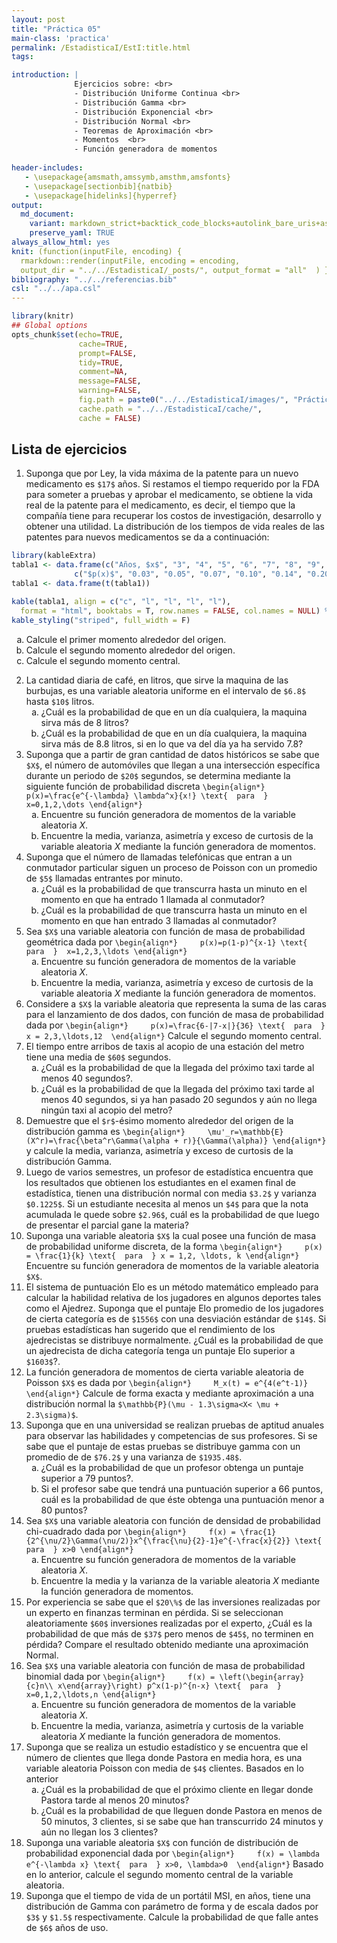 ```yaml
---
layout: post
title: "Práctica 05"
main-class: 'practica'
permalink: /EstadisticaI/EstI:title.html
tags:

introduction: | 
              Ejercicios sobre: <br>
              - Distribución Uniforme Continua <br>
              - Distribución Gamma <br>
              - Distribución Exponencial <br>
              - Distribución Normal <br>
              - Teoremas de Aproximación <br>
              - Momentos  <br>
              - Función generadora de momentos
              
header-includes:
   - \usepackage{amsmath,amssymb,amsthm,amsfonts}
   - \usepackage[sectionbib]{natbib}
   - \usepackage[hidelinks]{hyperref}
output:
  md_document:
    variant: markdown_strict+backtick_code_blocks+autolink_bare_uris+ascii_identifiers+tex_math_single_backslash
    preserve_yaml: TRUE
always_allow_html: yes   
knit: (function(inputFile, encoding) {
  rmarkdown::render(inputFile, encoding = encoding,
  output_dir = "../../EstadisticaI/_posts/", output_format = "all"  ) })
bibliography: "../../referencias.bib"
csl: "../../apa.csl"
---
```


```r
library(knitr)
## Global options
opts_chunk$set(echo=TRUE,
               cache=TRUE,
               prompt=FALSE,
               tidy=TRUE,
               comment=NA,
               message=FALSE,
               warning=FALSE,
               fig.path = paste0("../../EstadisticaI/images/", "Práctica05"),
               cache.path = "../../EstadisticaI/cache/",
               cache = FALSE)

```

## Lista de ejercicios
1. Suponga que por Ley, la vida máxima de la patente para un nuevo medicamento es `$17$` años. Si restamos el tiempo requerido por la FDA para someter a pruebas y aprobar el medicamento, se obtiene la vida real de la patente para el medicamento, es decir, el tiempo que la compañía tiene para recuperar los costos de investigación, desarrollo y obtener una utilidad. La distribución de los tiempos de vida reales de las patentes para nuevos medicamentos se da a continuación:
```r
library(kableExtra)
tabla1 <- data.frame(c("Años, $x$", "3", "4", "5", "6", "7", "8", "9", "10", "11", "12"),
              c("$p(x)$", "0.03", "0.05", "0.07", "0.10", "0.14", "0.20", "0.18", "0.12", "0.07", "0.04"))
tabla1 <- data.frame(t(tabla1))

kable(tabla1, align = c("c", "l", "l", "l", "l"),
  format = "html", booktabs = T, row.names = FALSE, col.names = NULL) %>%
kable_styling("striped", full_width = F)
```
<ol type ="a">
<li> Calcule el primer momento alrededor del origen. </li>
<li> Calcule el segundo momento alrededor del origen. </li>
<li> Calcule el segundo momento central. </li>
</ol>
2. La cantidad diaria de café, en litros, que sirve la maquina de las burbujas, es una variable aleatoria uniforme en el intervalo de `$6.8$` hasta `$10$` litros. 
<ol type ="a">
<li>¿Cuál es la probabilidad de que en un día cualquiera, la maquina sirva más de $8$ litros? 
</li>
<li>¿Cuál es la probabilidad de que en un día cualquiera, la maquina sirva más de $8.8$ litros, si en lo que va del día ya ha servido $7.8$? 
</li>
</ol>
3. 	Suponga que a partir de gran cantidad de datos históricos se sabe que `$X$`, el número de automóviles que llegan a una intersección específica durante un periodo de `$20$` segundos, se determina mediante la siguiente función de probabilidad discreta
`\begin{align*}
	p(x)=\frac{e^{-\lambda} \lambda^x}{x!} \text{  para  } x=0,1,2,\dots
\end{align*}`
<ol type ="a">
<li> Encuentre su función generadora de momentos de la variable aleatoria $X$. </li>
<li> Encuentre la media, varianza, asimetría y exceso de curtosis de la variable aleatoria $X$ mediante la función generadora de momentos. </li>
</ol>
4. Suponga que el número de llamadas telefónicas que entran a un conmutador  particular siguen un proceso de Poisson con un promedio de `$5$` llamadas entrantes por minuto. 
<ol type ="a">
<li>¿Cuál es la probabilidad de que transcurra hasta un minuto en el momento en que ha entrado $1$ llamada al conmutador? </li>
<li>¿Cuál es la probabilidad de que transcurra hasta un minuto en el momento en que han entrado $3$ llamadas al conmutador?</li>
</ol>
5. Sea `$X$` una variable aleatoria con función de masa de probabilidad geométrica dada por 
`\begin{align*}
	p(x)=p(1-p)^{x-1} \text{  para  }  x=1,2,3,\ldots
\end{align*}`
<ol type ="a">
<li> Encuentre su función generadora de momentos de la variable aleatoria $X$. </li>
<li> Encuentre la media, varianza, asimetría y exceso de curtosis de la variable aleatoria $X$ mediante la función generadora de momentos. </li>
</ol>
6. Considere a `$X$` la variable aleatoria que representa la suma de las caras para el lanzamiento de dos dados, con función de masa de probabilidad dada por
`\begin{align*}
	p(x)=\frac{6-|7-x|}{36} \text{  para  } x = 2,3,\ldots,12 
\end{align*}`
Calcule el segundo momento central.
7. El tiempo entre arribos de taxis al acopio de una estación del metro tiene una media de `$60$` segundos. 
<ol type ="a">
<li> ¿Cuál es la probabilidad de que la llegada del próximo taxi tarde al menos $40$ segundos?. 
</li>
<li> ¿Cuál es la probabilidad de que la llegada del próximo taxi tarde al menos $40$ segundos, si ya han pasado $20$ segundos y aún no llega ningún taxi al acopio del metro?
</li>
</ol>
8. Demuestre que el `$r$`-ésimo momento alrededor del origen de la distribución gamma es
`\begin{align*}
	\mu'_r=\mathbb{E}(X^r)=\frac{\beta^r\Gamma(\alpha + r)}{\Gamma(\alpha)}
\end{align*}`
y calcule la media, varianza, asimetría y exceso de curtosis de la distribución Gamma.
9. Luego de varios semestres, un profesor de estadística encuentra que los resultados que obtienen los estudiantes en el examen final de estadística, tienen una distribución normal con media `$3.2$` y varianza `$0.1225$`. Si un estudiante necesita al menos un `$4$` para que la nota acumulada le quede sobre `$2.96$`, cuál es la probabilidad de que luego de presentar el parcial gane la materia?
10. Suponga una variable aleatoria `$X$` la cual posee una función de masa de probabilidad uniforme discreta, de la forma
`\begin{align*}
	p(x) = \frac{1}{k} \text{  para  } x = 1,2, \ldots, k
\end{align*}`
Encuentre su función generadora de momentos de la variable aleatoria `$X$`.
11. El sistema de puntuación Elo es un método matemático empleado para calcular la habilidad relativa de los jugadores en algunos deportes tales como el Ajedrez. Suponga que el puntaje Elo promedio de los jugadores de cierta categoría es de `$1556$` con una desviación estándar de `$14$`. Si pruebas estadísticas han sugerido que el rendimiento de los ajedrecistas se distribuye normalmente. ¿Cuál es la probabilidad de que un ajedrecista de dicha categoría tenga un puntaje Elo superior a `$1603$`?.
12. La función generadora de momentos de cierta variable aleatoria de Poisson `$X$` es dada por
`\begin{align*}
	M_x(t) = e^{4(e^t-1)}
\end{align*}`
Calcule de forma exacta y mediante aproximación a una distribución normal la `$\mathbb{P}(\mu - 1.3\sigma<X< \mu + 2.3\sigma)$`.
13. Suponga que en una universidad se realizan pruebas de aptitud anuales para observar las habilidades y competencias de sus profesores. Si se sabe que el puntaje de estas pruebas se distribuye gamma con un promedio de de `$76.2$` y una varianza de `$1935.48$`. 
<ol type ="a">
<li> ¿Cuál es la probabilidad de que un profesor obtenga un puntaje superior a $79$ puntos?.
</li>
<li> Si el profesor sabe que tendrá una puntuación superior a $66$ puntos, cuál es la probabilidad de que éste obtenga una puntuación menor a $80$ puntos?
</li>
</ol>
14. Sea `$X$` una variable aleatoria con función de densidad de probabilidad chi-cuadrado dada por 
`\begin{align*}
	f(x) = \frac{1}{2^{\nu/2}\Gamma(\nu/2)}x^{\frac{\nu}{2}-1}e^{-\frac{x}{2}} \text{  para  } x>0
\end{align*}`
<ol type = "a">
<li> Encuentre su función generadora de momentos de la variable aleatoria $X$. </li>
<li> Encuentre la media y la varianza de la variable aleatoria $X$ mediante la función generadora de momentos. </li>
</ol>
15. Por experiencia se sabe que el `$20\%$` de las inversiones realizadas por un experto en finanzas terminan en pérdida. Si se seleccionan aleatoriamente `$60$` inversiones realizadas por el experto, ¿Cuál es la probabilidad de que más de `$37$` pero menos de `$45$`, no terminen en pérdida? Compare el resultado obtenido mediante una aproximación Normal.
16. Sea `$X$` una variable aleatoria con función de masa de probabilidad binomial dada por
`\begin{align*}
	f(x) = \left(\begin{array}{c}n\\ x\end{array}\right) p^x(1-p)^{n-x} \text{  para  } x=0,1,2,\ldots,n
\end{align*}`
<ol type = "a">
<li> Encuentre su función generadora de momentos de la variable aleatoria $X$. </li>
<li> Encuentre la media, varianza, asimetría y curtosis de la variable aleatoria $X$ mediante la función generadora de momentos. </li>
</ol>
17. Suponga que se realiza un estudio estadístico y se encuentra que el número de clientes que llega donde Pastora en media hora, es una variable aleatoria Poisson con media de `$4$` clientes. Basados en lo anterior
<ol type ="a">
<li> ¿Cuál es la probabilidad de que el próximo cliente en llegar donde Pastora tarde al menos $20$ minutos? </li>
<li> ¿Cuál es la probabilidad de que lleguen donde Pastora en menos de $50$ minutos, $3$ clientes, si se sabe que han transcurrido $24$ minutos y aún no llegan los $3$ clientes? </li>
</ol>	
18. Suponga una variable aleatoria `$X$` con función de distribución de probabilidad exponencial dada por
`\begin{align*}
	f(x) = \lambda e^{-\lambda x} \text{  para  } x>0, \lambda>0 
\end{align*}`
Basado en lo anterior, calcule el segundo momento central de la variable aleatoria.
19. Suponga que el tiempo de vida de un portátil MSI, en años, tiene una distribución de Gamma con parámetro de forma y de escala dados por `$3$` y `$1.5$` respectivamente. Calcule la probabilidad de que falle antes de `$6$` años de uso.
